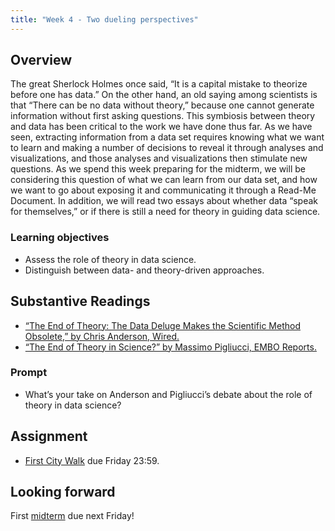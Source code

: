 ```yaml
---
title: "Week 4 - Two dueling perspectives"
---
```


## Overview

The great Sherlock Holmes once said, “It is a capital mistake to theorize before one has data.” On the other hand, an old saying among scientists is that “There can be no data without theory,” because one cannot generate information without first asking questions. This symbiosis between theory and data has been critical to the work we have done thus far. As we have seen, extracting information from a data set requires knowing what we want to learn and making a number of decisions to reveal it through analyses and visualizations, and those analyses and visualizations then stimulate new questions. As we spend this week preparing for the midterm, we will be considering this question of what we can learn from our data set, and how we want to go about exposing it and communicating it through a Read-Me Document. In addition, we will read two essays about whether data "speak for themselves," or if there is still a need for theory in guiding data science.

### Learning objectives

- Assess the role of theory in data science.
- Distinguish between data- and theory-driven approaches.

## Substantive Readings 

- ["The End of Theory: The Data Deluge Makes the Scientific Method Obsolete," by Chris Anderson, Wired.](https://www.wired.com/2008/06/pb-theory/)
- ["The End of Theory in Science?" by Massimo Pigliucci, EMBO Reports.](https://northeastern.instructure.com/courses/65223/files/6696415/download?wrap=1)

### Prompt

- What’s your take on Anderson and Pigliucci’s debate about the role of theory in data science?

## Assignment

- [First City Walk](./city-walk-1.html) due Friday 23:59.

## Looking forward

First [midterm](./midterm-1.html) due next Friday!


